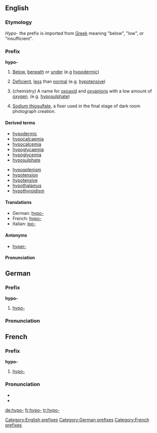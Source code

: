 ==English==

===Etymology===
''Hypo-'' the prefix is imported from [[Greek]] meaning "below", "low", or "insufficient".

===Prefix===
'''hypo-'''
#{{anatomy}} [[below|Below]], [[beneath]] or [[under]] (e.g [[hypodermic]])
# {{medicine}} [[deficient|Deficient]], [[less]] than [[normal]] (e.g. [[hypotensive]])
# (chemistry) A name for [[oxoaxid]] and [[oxyanion]]s with a low amount of [[oxygen]]. (e.g. [[hyposulphate]])
#{{photography}} [[sodium thiosulfate|Sodium thiosulfate]], a fixer used in the final stage of dark room photograph creation.

====Derived terms====
{{top3}}
*[[hypodermic]]
*[[hypocalcaemia]]
*[[hypocalcemia]]
*[[hypoglycaemia]]
*[[hypoglycemia]]
*[[hyposulphate]]
{{mid3}}
*[[hyposplenism]]
*[[hypotension]]
*[[hypotensive]] 
*[[hypothalamus]]
*[[hypothyroidism]]
{{bottom3}}

====Translations====
{{top}}
*German: [[hypo-#German|hypo-]]
*French: [[hypo-#French|hypo-]]
*Italian: [[ipo-]]
{{mid}}
{{bottom}}

====Antonyms====
* [[hyper-]]

====Pronunciation====

==German==
===Prefix===
'''hypo-'''
#[[hypo-#English|hypo-]]

===Pronunciation===

==French==
===Prefix===
'''hypo-'''
#[[hypo-#English|hypo-]]

===Pronunciation===
* {{IPA|i.pɔ}}
* {{SAMPA|i.pO}}

[[Category:English prefixes]]
[[Category:German prefixes]]
[[Category:French prefixes]]

[[de:hypo-]]
[[fr:hypo-]]
[[tr:hypo-]]